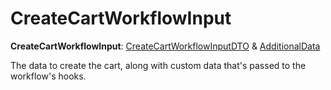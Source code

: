 
# CreateCartWorkflowInput

 **CreateCartWorkflowInput**: [CreateCartWorkflowInputDTO](../../../types/interfaces/types.CreateCartWorkflowInputDTO/page.mdx) & [AdditionalData](../../../types/HttpTypes/types/types.HttpTypes.AdditionalData/page.mdx)

The data to create the cart, along with custom data that's passed to the workflow's hooks.
